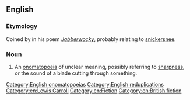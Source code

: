 ==English==

===Etymology===
Coined by {{w|Lewis Carroll}} in his poem ''[[s:Jabberwocky|Jabberwocky]]'', probably relating to [[snickersnee]].

===Noun===
{{en-noun|~|snicker-snack}}

# An [[onomatopoeia]] of unclear meaning, possibly referring to [[sharpness]], or the sound of a blade cutting through something.

[[Category:English onomatopoeias]]
[[Category:English reduplications]]
[[Category:en:Lewis Carroll]]
[[Category:en:Fiction]]
[[Category:en:British fiction]]